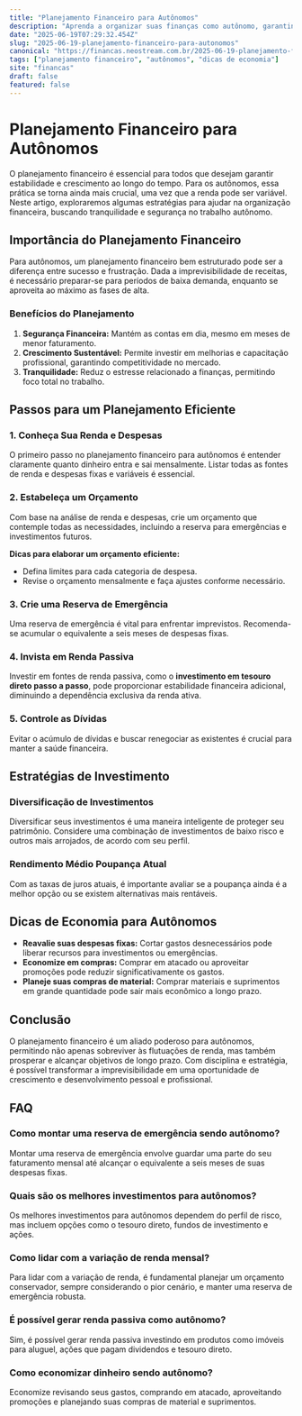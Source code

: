 ```yaml
---
title: "Planejamento Financeiro para Autônomos"
description: "Aprenda a organizar suas finanças como autônomo, garantindo estabilidade e crescimento. Dicas práticas para planejar seu futuro financeiro."
date: "2025-06-19T07:29:32.454Z"
slug: "2025-06-19-planejamento-financeiro-para-autonomos"
canonical: "https://financas.neostream.com.br/2025-06-19-planejamento-financeiro-para-autonomos"
tags: ["planejamento financeiro", "autônomos", "dicas de economia"]
site: "financas"
draft: false
featured: false
---
```


# Planejamento Financeiro para Autônomos

O planejamento financeiro é essencial para todos que desejam garantir estabilidade e crescimento ao longo do tempo. Para os autônomos, essa prática se torna ainda mais crucial, uma vez que a renda pode ser variável. Neste artigo, exploraremos algumas estratégias para ajudar na organização financeira, buscando tranquilidade e segurança no trabalho autônomo.

## Importância do Planejamento Financeiro

Para autônomos, um planejamento financeiro bem estruturado pode ser a diferença entre sucesso e frustração. Dada a imprevisibilidade de receitas, é necessário preparar-se para períodos de baixa demanda, enquanto se aproveita ao máximo as fases de alta.

### Benefícios do Planejamento

1. **Segurança Financeira:** Mantém as contas em dia, mesmo em meses de menor faturamento.
2. **Crescimento Sustentável:** Permite investir em melhorias e capacitação profissional, garantindo competitividade no mercado.
3. **Tranquilidade:** Reduz o estresse relacionado a finanças, permitindo foco total no trabalho.

## Passos para um Planejamento Eficiente

### 1. Conheça Sua Renda e Despesas

O primeiro passo no planejamento financeiro para autônomos é entender claramente quanto dinheiro entra e sai mensalmente. Listar todas as fontes de renda e despesas fixas e variáveis é essencial.

### 2. Estabeleça um Orçamento

Com base na análise de renda e despesas, crie um orçamento que contemple todas as necessidades, incluindo a reserva para emergências e investimentos futuros.

**Dicas para elaborar um orçamento eficiente:**
- Defina limites para cada categoria de despesa.
- Revise o orçamento mensalmente e faça ajustes conforme necessário.

### 3. Crie uma Reserva de Emergência

Uma reserva de emergência é vital para enfrentar imprevistos. Recomenda-se acumular o equivalente a seis meses de despesas fixas.

### 4. Invista em Renda Passiva

Investir em fontes de renda passiva, como o **investimento em tesouro direto passo a passo**, pode proporcionar estabilidade financeira adicional, diminuindo a dependência exclusiva da renda ativa.

### 5. Controle as Dívidas

Evitar o acúmulo de dívidas e buscar renegociar as existentes é crucial para manter a saúde financeira.

## Estratégias de Investimento

### Diversificação de Investimentos

Diversificar seus investimentos é uma maneira inteligente de proteger seu patrimônio. Considere uma combinação de investimentos de baixo risco e outros mais arrojados, de acordo com seu perfil.

### Rendimento Médio Poupança Atual

Com as taxas de juros atuais, é importante avaliar se a poupança ainda é a melhor opção ou se existem alternativas mais rentáveis.

## Dicas de Economia para Autônomos

- **Reavalie suas despesas fixas:** Cortar gastos desnecessários pode liberar recursos para investimentos ou emergências.
- **Economize em compras:** Comprar em atacado ou aproveitar promoções pode reduzir significativamente os gastos.
- **Planeje suas compras de material:** Comprar materiais e suprimentos em grande quantidade pode sair mais econômico a longo prazo.

## Conclusão

O planejamento financeiro é um aliado poderoso para autônomos, permitindo não apenas sobreviver às flutuações de renda, mas também prosperar e alcançar objetivos de longo prazo. Com disciplina e estratégia, é possível transformar a imprevisibilidade em uma oportunidade de crescimento e desenvolvimento pessoal e profissional.

## FAQ

### Como montar uma reserva de emergência sendo autônomo?
Montar uma reserva de emergência envolve guardar uma parte do seu faturamento mensal até alcançar o equivalente a seis meses de suas despesas fixas.

### Quais são os melhores investimentos para autônomos?
Os melhores investimentos para autônomos dependem do perfil de risco, mas incluem opções como o tesouro direto, fundos de investimento e ações.

### Como lidar com a variação de renda mensal?
Para lidar com a variação de renda, é fundamental planejar um orçamento conservador, sempre considerando o pior cenário, e manter uma reserva de emergência robusta.

### É possível gerar renda passiva como autônomo?
Sim, é possível gerar renda passiva investindo em produtos como imóveis para aluguel, ações que pagam dividendos e tesouro direto.

### Como economizar dinheiro sendo autônomo?
Economize revisando seus gastos, comprando em atacado, aproveitando promoções e planejando suas compras de material e suprimentos.
